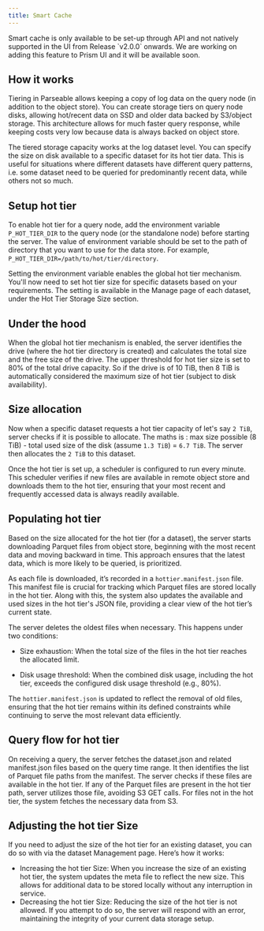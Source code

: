 ```yaml
---
title: Smart Cache
---
```


<Callout type="info">
Smart cache is only available to be set-up through API and not natively supported in the UI from Release `v2.0.0` onwards. We are working on adding this feature to Prism UI and it will be available soon.
</Callout>

## How it works

Tiering in Parseable allows keeping a copy of log data on the query node (in addition to the object store). You can create storage tiers on query node disks, allowing hot/recent data on SSD and older data backed by S3/object storage. This architecture allows for much faster query response, while keeping costs very low because data is always backed on object store.

The tiered storage capacity works at the log dataset level. You can specify the size on disk available to a specific dataset for its hot tier data. This is useful for situations where different datasets have different query patterns, i.e. some dataset need to be queried for predominantly recent data, while others not so much.

## Setup hot tier

To enable hot tier for a query node, add the environment variable `P_HOT_TIER_DIR` to the query node (or the standalone node) before starting the server. The value of environment variable should be set to the path of directory that you want to use for the data store. For example, `P_HOT_TIER_DIR=/path/to/hot/tier/directory`.

Setting the environment variable enables the global hot tier mechanism. You'll now need to set hot tier size for specific datasets based on your requirements. The setting is available in the Manage page of each dataset, under the Hot Tier Storage Size section.

## Under the hood

When the global hot tier mechanism is enabled, the server identifies the drive (where the hot tier directory is created) and calculates the total size and the free size of the drive. The upper threshold for hot tier size is set to 80% of the total drive capacity. So if the drive is of 10 TiB, then 8 TiB is automatically considered the maximum size of hot tier (subject to disk availability).

## Size allocation

Now when a specific dataset requests a hot tier capacity of let's say `2 TiB`, server checks if it is possible to allocate. The maths is : max size possible (8 TiB) - total used size of the disk (assume `1.3 TiB`) = `6.7 TiB`. The server then allocates the `2 TiB` to this dataset.

Once the hot tier is set up, a scheduler is configured to run every minute. This scheduler verifies if new files are available in remote object store and downloads them to the hot tier, ensuring that your most recent and frequently accessed data is always readily available.

## Populating hot tier

Based on the size allocated for the hot tier (for a dataset), the server starts downloading Parquet files from object store, beginning with the most recent data and moving backward in time. This approach ensures that the latest data, which is more likely to be queried, is prioritized.

As each file is downloaded, it’s recorded in a `hottier.manifest.json` file. This manifest file is crucial for tracking which Parquet files are stored locally in the hot tier. Along with this, the system also updates the available and used sizes in the hot tier's JSON file, providing a clear view of the hot tier’s current state.

The server deletes the oldest files when necessary. This happens under two conditions:

- Size exhaustion: When the total size of the files in the hot tier reaches the allocated limit.

- Disk usage threshold: When the combined disk usage, including the hot tier, exceeds the configured disk usage threshold (e.g., 80%).

The `hottier.manifest.json` is updated to reflect the removal of old files, ensuring that the hot tier remains within its defined constraints while continuing to serve the most relevant data efficiently.

## Query flow for hot tier

On receiving a query, the server fetches the dataset.json and related manifest.json files based on the query time range. It then identifies the list of Parquet file paths from the manifest. The server checks if these files are available in the hot tier. If any of the Parquet files are present in the hot tier path, server utilizes those file, avoiding S3 GET calls. For files not in the hot tier, the system fetches the necessary data from S3.

## Adjusting the hot tier Size
If you need to adjust the size of the hot tier for an existing dataset, you can do so with via the dataset Management page. Here’s how it works:

- Increasing the hot tier Size: When you increase the size of an existing hot tier, the system updates the meta file to reflect the new size. This allows for additional data to be stored locally without any interruption in service.
- Decreasing the hot tier Size: Reducing the size of the hot tier is not allowed. If you attempt to do so, the server will respond with an error, maintaining the integrity of your current data storage setup.